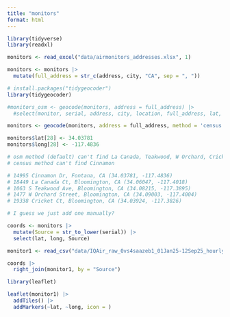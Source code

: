 ```yaml
---
title: "monitors"
format: html
---
```


```r
library(tidyverse)
library(readxl)

monitors <- read_excel("data/airmonitors_addresses.xlsx", 1)
```

```r
monitors <- monitors |>
  mutate(full_address = str_c(address, city, "CA", sep = ", "))
```

```r
# install.packages("tidygeocoder")
library(tidygeocoder)

#monitors_osm <- geocode(monitors, address = full_address) |>
  #select(monitor, serial, address, city, location, full_address, lat, long)

monitors <- geocode(monitors, address = full_address, method = 'census') 

monitors$lat[28] <- 34.03781
monitors$long[28] <- -117.4836

# osm method (default) can't find La Canada, Teakwood, W Orchard, Cricket
# census method can't find Cinnamon

# 14995 Cinnamon Dr, Fontana, CA (34.03781, -117.4836)
# 18449 La Canada Ct, Bloomington, CA (34.06047, -117.4018)
# 1063 S Teakwood Ave, Bloomington, CA (34.08215, -117.3895)
# 1477 W Orchard Street, Bloomington, CA (34.09003, -117.4004)
# 19338 Cricket Ct, Bloomington, CA (34.03924, -117.3826)

# I guess we just add one manually?
```

```r
coords <- monitors |>
  mutate(Source = str_to_lower(serial)) |>
  select(lat, long, Source)

monitor1 <- read_csv("data/IQAir_raw_0vs4saazeb1_01Jan25-12Sep25_hourly.csv")

coords |>
  right_join(monitor1, by = "Source")
```

```r
library(leaflet)

leaflet(monitor1) |>
  addTiles() |>
  addMarkers(~lat, ~long, icon = )
```

